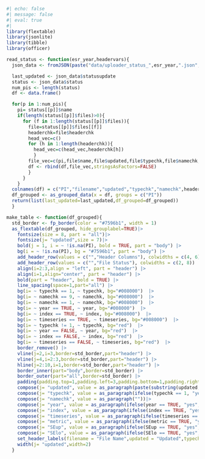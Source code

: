 
```r
#| echo: false
#| message: false
#| eval: true
#| 
library(flextable)
library(jsonlite)
library(tibble)
library(officer)

read_status <- function(esr_year,headervars){
  json_data <- fromJSON(paste("data/uploader_status_",esr_year,".json",sep=""), simplifyVector = FALSE)

  last_updated <- json_data$statusupdate
  status <- json_data$status
  num_pis <- length(status)
  df <- data.frame()

  for(p in 1:num_pis){
    pi= status[[p]]$name
    if(length(status[[p]]$files)>0){
      for (f in 1:length(status[[p]]$files)){
        file=status[[p]]$files[[f]]
        headerchk=file$headerchk
        head_vec=c()
        for (h in 1:length(headerchk)){
          head_vec=c(head_vec,headerchk[h])
          }
        file_vec=c(pi,file$name,file$updated,file$typechk,file$namechk,head_vec)
        df <- rbind(df,file_vec,stringsAsFactors=FALSE)
        }
      }
    }
  colnames(df) = c("PI","filename","updated","typechk","namechk",headervars)
  df_grouped <- as_grouped_data(x = df, groups = c("PI"))
  return(list(last_updated=last_updated,df_grouped=df_grouped))
  }

make_table <- function(df_grouped){
  std_border <- fp_border(color = "#7596b1", width = 1)
  as_flextable(df_grouped, hide_grouplabel=TRUE)|>
    fontsize(size = 8, part = "all")|>
    fontsize(j= "updated",size = 7)|>
    bold(j = 1, i = ~ !is.na(PI), bold = TRUE, part = "body") |>
    bg(i = ~ !is.na(PI), bg = "#7596b1", part = "body") |>
    add_header_row(values = c("","Header Columns"), colwidths = c(4, 6)) |>
    add_header_row(values = c("","File Status"), colwidths = c(2, 8)) |>
    align(i=2:3,align = "left", part = "header") |>
    align(i=1,align="center", part = "header") |>
    bold(part = "header", bold = TRUE) |>
    line_spacing(space=1,part="all") |>
    bg(i= ~ typechk == 1, ~ typechk, bg="#008000")  |>
    bg(i= ~ namechk == 9, ~ namechk, bg="#008000")  |>
    bg(i= ~ namechk == 1, ~ namechk, bg="#008000")  |>
    bg(i= ~ year == TRUE, ~ year, bg="#008000")  |>
    bg(i= ~ index == TRUE, ~ index, bg="#008000")  |>
    bg(i= ~ timeseries == TRUE, ~ timeseries, bg="#008000")  |>
    bg(i= ~ typechk != 1, ~ typechk, bg="red")  |>
    bg(i= ~ year == FALSE, ~ year, bg="red")  |>
    bg(i= ~ index == FALSE, ~ index, bg="red")  |>
    bg(i= ~ timeseries == FALSE, ~ timeseries, bg="red")  |>
    border_remove() |>
    vline(j=2,i=3,border=std_border,part="header") |>
    vline(j=4,i=2:3,border=std_border,part="header") |>
    hline(j=2:10,i=1,border=std_border,part="header") |>
    border_inner(part="body",border=std_border) |>
    border_outer(part="all",border=std_border) |>
    padding(padding.top=1,padding.left=3,padding.bottom=1,padding.right=3,part = "all") |>
    compose(j= "updated", value = as_paragraph(paste(substring(updated,1,10))," ",substring(updated,12,19))) |>
    compose(j= "typechk", value = as_paragraph(ifelse(typechk == 1, "yes", "no")))|>
    compose(j= "namechk", value = as_paragraph(""))|>
    compose(j= "year", value = as_paragraph(ifelse(year == TRUE, "yes", "no")))|>
    compose(j= "index", value = as_paragraph(ifelse(index == TRUE, "yes", "no")))|>
    compose(j= "timeseries", value = as_paragraph(ifelse(timeseries == TRUE, "yes", "no")))|>
    compose(j= "metric", value = as_paragraph(ifelse(metric == TRUE, "yes", "no")))|>
    compose(j= "SEup", value = as_paragraph(ifelse(SEup == TRUE, "yes", "no")))|>
    compose(j= "SElo", value = as_paragraph(ifelse(SElo == TRUE, "yes", "no")))|>
    set_header_labels(filename = "File Name",updated = "Updated",typechk = "type check", namechk = "name check") |>
    width(j= "updated",width=2)
  }
```
